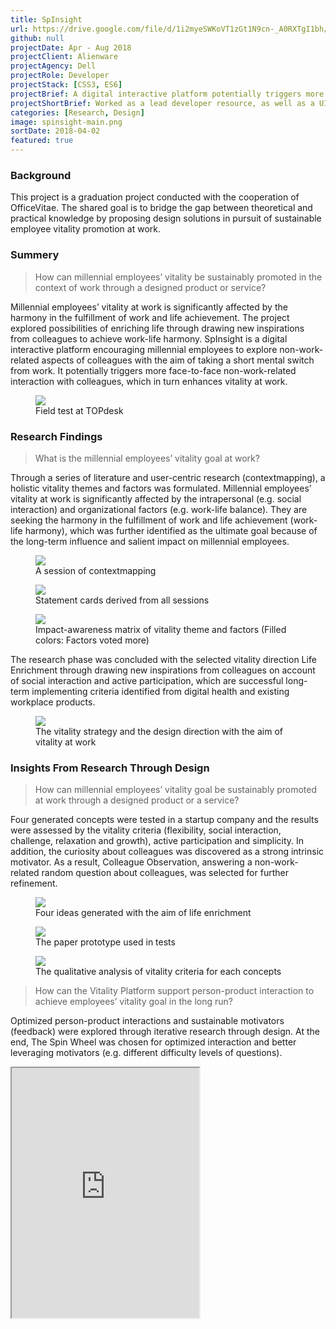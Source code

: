 ```yaml
---
title: SpInsight
url: https://drive.google.com/file/d/1i2myeSWKoVT1zGt1N9cn-_A0RXTgI1bh/view
github: null
projectDate: Apr - Aug 2018
projectClient: Alienware
projectAgency: Dell
projectRole: Developer
projectStack: [CSS3, ES6]
projectBrief: A digital interactive platform potentially triggers more face-to-face non-work-related interaction between millennial colleagues, which in turn enhances their vitality at work.
projectShortBrief: Worked as a lead developer resource, as well as a UI/UX designer, on the new Alienware Command Center.
categories: [Research, Design]
image: spinsight-main.png
sortDate: 2018-04-02
featured: true
---
```


### Background

This project is a graduation project conducted with the cooperation of OfficeVitae. The shared goal is to bridge the gap between theoretical and practical knowledge by proposing design solutions in pursuit of sustainable employee vitality promotion at work.

### Summery

> How can millennial employees’ vitality be sustainably promoted in the context of work through a designed product or service?

Millennial employees’ vitality at work is significantly affected by the harmony in the fulfillment of work and life achievement. The project explored possibilities of enriching life through drawing new inspirations from colleagues to achieve work-life harmony. SpInsight is a digital interactive platform encouraging millennial employees to explore non-work-related aspects of colleagues with the aim of taking a short mental switch from work. It potentially triggers more face-to-face non-work-related interaction with colleagues, which in turn enhances vitality at work.

<div class='figure-container'>
  <figure>
    <img src='./spinsight-field-test.jpg' />
    <figcaption>Field test at TOPdesk</figcaption>
  </figure>
</div>

### Research Findings

> What is the millennial employees’ vitality goal at work?

Through a series of literature and user-centric research (contextmapping), a holistic vitality themes and factors was formulated. Millennial employees’ vitality at work is significantly affected by the intrapersonal (e.g. social interaction) and organizational factors (e.g. work-life balance). They are seeking the harmony in the fulfillment of work and life achievement (work-life harmony), which was further identified as the ultimate goal because of the long-term influence and salient impact on millennial employees.

<div class='figure-container'>
  <figure>
    <img src='./spinsight-contextmapping.png' />
    <figcaption>A session of contextmapping</figcaption>
  </figure>
  <figure>
    <img src='./spinsight-statement-card.jpg' />
    <figcaption>
      Statement cards derived from all sessions
    </figcaption>
  </figure>
</div>

<div class='figure-container'>
  <figure>
    <img src='./spinsight-matrix.png' />
    <figcaption>
      Impact-awareness matrix of vitality theme and factors (Filled colors: Factors voted more)
    </figcaption>
  </figure>
</div>

The research phase was concluded with the selected vitality direction Life Enrichment through drawing new inspirations from colleagues on account of social interaction and active participation, which are successful long-term implementing criteria identified from digital health and existing workplace products.

<div class='figure-container'>
  <figure>
    <img src='./spinsight-direction.png' />
    <figcaption>
      The vitality strategy and the design direction with the aim of vitality at work
    </figcaption>
  </figure>
</div>

### Insights From Research Through Design

> How can millennial employees’ vitality goal be sustainably promoted at work through a designed product or a service?

Four generated concepts were tested in a startup company and the results were assessed by the vitality criteria (flexibility, social interaction, challenge, relaxation and growth), active participation and simplicity. In addition, the curiosity about colleagues was discovered as a strong intrinsic motivator. As a result, Colleague Observation, answering a non-work-related random question about colleagues, was selected for further refinement.

<div class='figure-container'>
  <figure>
    <img src='./spinsight-ideation.png' />
    <figcaption>
      Four ideas generated with the aim of life enrichment
    </figcaption>
  </figure>
  <figure>
    <img src='./spinsight-paper-prototype.png' />
    <figcaption>
      The paper prototype used in tests
    </figcaption>
  </figure>
</div>

<div class='figure-container'>
  <figure>
    <img src='./spinsight-analysis.png' />
    <figcaption>
      The qualitative analysis of vitality criteria for each concepts
    </figcaption>
  </figure>
</div>

> How can the Vitality Platform support person-product interaction to achieve employees’ vitality goal in the long run? 

Optimized person-product interactions and sustainable motivators (feedback) were explored through iterative research through design. At the end, The Spin Wheel was chosen for optimized interaction and better leveraging motivators (e.g. different difficulty levels of questions).

<iframe height='400px' src='https://myquotemachine.netlify.app/' />

The design goal was also defined -- A digital platform encouraging millennial employees to explore non-work-related aspects of colleagues with the aim of taking a mental switch from work.; the interaction should be engaging, curious and relaxed. 

### User Interface(UI) & User Experience(UX) Design 

The final concept SpInsight has three main functions: requesting, answering and proposing a random question about colleagues with different difficulty levels: appearance, belongings, character, experience and customized questions.

### Final Evaluation

An interactive prototype was evaluated in four companies. The concept worked in the group of TOPdesk interns and it potentially triggered more face-to-face non-work-related interaction with colleagues, which in turn enhances vitality at work. However, employee participants showed less motivation because of less motivating questions, lack of feedback and trigger. 

Thus, two focus groups were conducted to clarify the critical long-term motivators. The curiosity about how colleagues perceive oneself was the most powerful spark to enhance the retention (e.g. push notification like “You are mentioned in an answer.”).

### Future Development

In general, SpInsight is feasible in a workplace and considered fun and engaging. There are some opportunities that could also benefit from its advantage of getting to know people quickly, such as an introduction program in the educational setting. 

However, how to attract group participation and sustain millennial employees’ interest and motivations over time requires further research and evaluation on different working contexts (e.g. company scale, department, the stage of group development). 